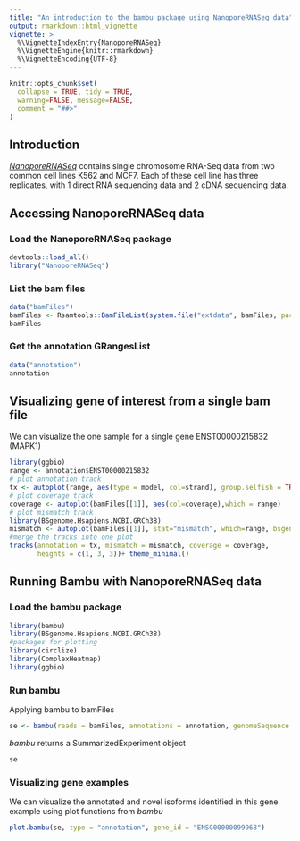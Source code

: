 ```yaml
---
title: "An introduction to the bambu package using NanoporeRNASeq data"
output: rmarkdown::html_vignette
vignette: >
  %\VignetteIndexEntry{NanoporeRNASeq}
  %\VignetteEngine{knitr::rmarkdown}
  %\VignetteEncoding{UTF-8}
---
```




```r
knitr::opts_chunk$set(
  collapse = TRUE, tidy = TRUE,
  warning=FALSE, message=FALSE,
  comment = "##>"
)
```

## Introduction
*[NanoporeRNASeq](https://github.com/GoekeLab/NanoporeRNASeq)* contains single chromosome RNA-Seq data from two common cell lines K562 and MCF7. Each of these cell line has three replicates, with 1 direct RNA sequencing data and 2 cDNA sequencing data. 

## Accessing NanoporeRNASeq data
### Load the NanoporeRNASeq package
```r
devtools::load_all()
library("NanoporeRNASeq")
```

### List the bam files
```r
data("bamFiles")
bamFiles <- Rsamtools::BamFileList(system.file("extdata", bamFiles, package = "NanoporeRNASeq"))
bamFiles
```

### Get the annotation GRangesList
```r
data("annotation")
annotation
```

## Visualizing gene of interest from a single bam file
We can visualize the one sample for a single gene ENST00000215832 (MAPK1)
```r
library(ggbio)
range <- annotation$ENST00000215832
# plot annotation track
tx <- autoplot(range, aes(type = model, col=strand), group.selfish = TRUE)
# plot coverage track
coverage <- autoplot(bamFiles[[1]], aes(col=coverage),which = range)
# plot mismatch track
library(BSgenome.Hsapiens.NCBI.GRCh38)
mismatch <- autoplot(bamFiles[[1]], stat="mismatch", which=range, bsgenome=Hsapiens)
#merge the tracks into one plot
tracks(annotation = tx, mismatch = mismatch, coverage = coverage,
       heights = c(1, 3, 3))+ theme_minimal()
```

## Running Bambu with NanoporeRNASeq data
### Load the bambu package
```r
library(bambu)
library(BSgenome.Hsapiens.NCBI.GRCh38)
#packages for plotting
library(circlize)
library(ComplexHeatmap)
library(ggbio)
```

### Run bambu
Applying bambu to bamFiles 
```r
se <- bambu(reads = bamFiles, annotations = annotation, genomeSequence = "BSgenome.Hsapiens.NCBI.GRCh38")
```

*bambu* returns a SummarizedExperiment object 
```r
se
```


### Visualizing gene examples
We can visualize the annotated and novel isoforms identified in this gene example using plot functions from *bambu*
```r
plot.bambu(se, type = "annotation", gene_id = "ENSG00000099968")
```
